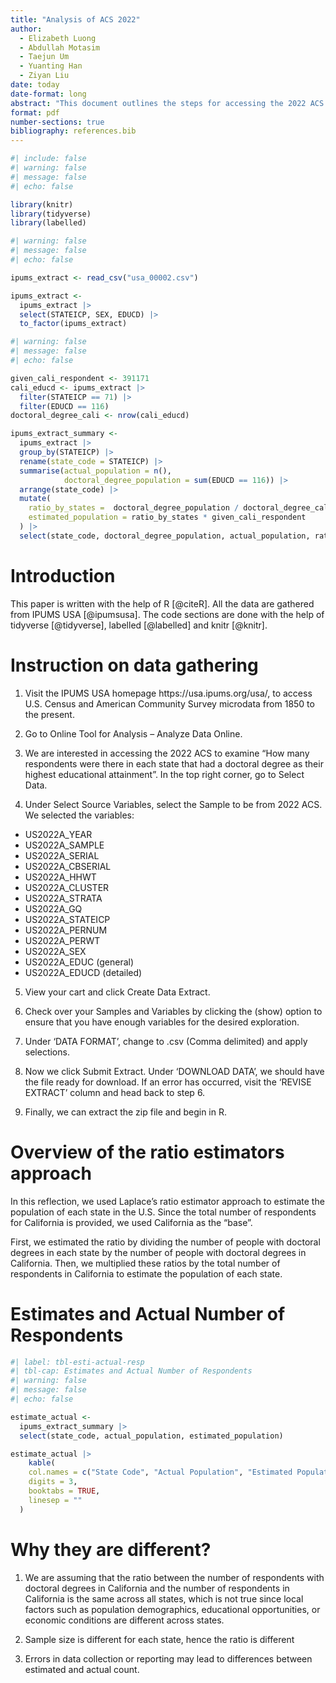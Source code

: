 ```yaml
---
title: "Analysis of ACS 2022"
author: 
  - Elizabeth Luong
  - Abdullah Motasim 
  - Taejun Um 
  - Yuanting Han
  - Ziyan Liu
date: today
date-format: long
abstract: "This document outlines the steps for accessing the 2022 ACS data, offers a concise overview of the ratio estimators method, presents the estimated figures alongside the actual respondent numbers, and provides our interpretation of the discrepancies between these values."
format: pdf
number-sections: true
bibliography: references.bib
---
```


```r
#| include: false
#| warning: false
#| message: false
#| echo: false

library(knitr)
library(tidyverse)
library(labelled)

```

```r
#| warning: false
#| message: false
#| echo: false

ipums_extract <- read_csv("usa_00002.csv")

ipums_extract <- 
  ipums_extract |>
  select(STATEICP, SEX, EDUCD) |>
  to_factor(ipums_extract)
```

```r
#| warning: false
#| message: false
#| echo: false

given_cali_respondent <- 391171
cali_educd <- ipums_extract |>
  filter(STATEICP == 71) |>
  filter(EDUCD == 116)
doctoral_degree_cali <- nrow(cali_educd)

ipums_extract_summary <- 
  ipums_extract |>
  group_by(STATEICP) |>
  rename(state_code = STATEICP) |>
  summarise(actual_population = n(),
            doctoral_degree_population = sum(EDUCD == 116)) |>
  arrange(state_code) |>
  mutate(
    ratio_by_states =  doctoral_degree_population / doctoral_degree_cali,
    estimated_population = ratio_by_states * given_cali_respondent
  ) |>
  select(state_code, doctoral_degree_population, actual_population, ratio_by_states, estimated_population)

```
# Introduction
This paper is written with the help of R [@citeR]. All the data are gathered from IPUMS USA [@ipumsusa]. The code sections are done with the help of tidyverse [@tidyverse], labelled [@labelled] and knitr [@knitr].

# Instruction on data gathering

1. Visit the IPUMS USA homepage https://usa.ipums.org/usa/, to access U.S. Census and American Community Survey microdata from 1850 to the present.

2. Go to Online Tool for Analysis – Analyze Data Online.

3. We are interested in accessing the 2022 ACS to examine “How many respondents were there in each state that had a doctoral degree as their highest educational attainment”. In the top right corner, go to Select Data.

4. Under Select Source Variables, select the Sample to be from 2022 ACS. We selected the variables:
- US2022A_YEAR
- US2022A_SAMPLE
- US2022A_SERIAL
- US2022A_CBSERIAL
- US2022A_HHWT
- US2022A_CLUSTER
- US2022A_STRATA
- US2022A_GQ
- US2022A_STATEICP
- US2022A_PERNUM
- US2022A_PERWT
- US2022A_SEX
- US2022A_EDUC (general)
- US2022A_EDUCD (detailed)

5. View your cart and click Create Data Extract.

6. Check over your Samples and Variables by clicking the (show) option to ensure that you have enough variables for the desired exploration.

7. Under ‘DATA FORMAT’, change to .csv (Comma delimited) and apply selections.

8. Now we click Submit Extract. Under ‘DOWNLOAD DATA’, we should have the file ready for download. If an error has occurred, visit the ‘REVISE EXTRACT’ column and head back to step 6.

9. Finally, we can extract the zip file and begin in R.

# Overview of the ratio estimators approach

In this reflection, we used Laplace's ratio estimator approach to estimate the population of each state in the U.S. Since the total number of respondents for California is provided, we used California as the "base".

First, we estimated the ratio by dividing the number of people with doctoral degrees in each state by the number of people with doctoral degrees in California. Then, we multiplied these ratios by the total number of respondents in California to estimate the population of each state.

# Estimates and Actual Number of Respondents

```r
#| label: tbl-esti-actual-resp
#| tbl-cap: Estimates and Actual Number of Respondents
#| warning: false
#| message: false
#| echo: false

estimate_actual <- 
  ipums_extract_summary |>
  select(state_code, actual_population, estimated_population)

estimate_actual |>
    kable(
    col.names = c("State Code", "Actual Population", "Estimated Population"),
    digits = 3,
    booktabs = TRUE,
    linesep = ""
  )
```

# Why they are different?

1. We are assuming that the ratio between the number of respondents with doctoral degrees in California and the number of respondents in California is the same across all states, which is not true since local factors such as population demographics, educational opportunities, or economic conditions are different across states. 

2. Sample size is  different for each state, hence the ratio is different

3. Errors in data collection or reporting may lead to differences between estimated and actual count.
